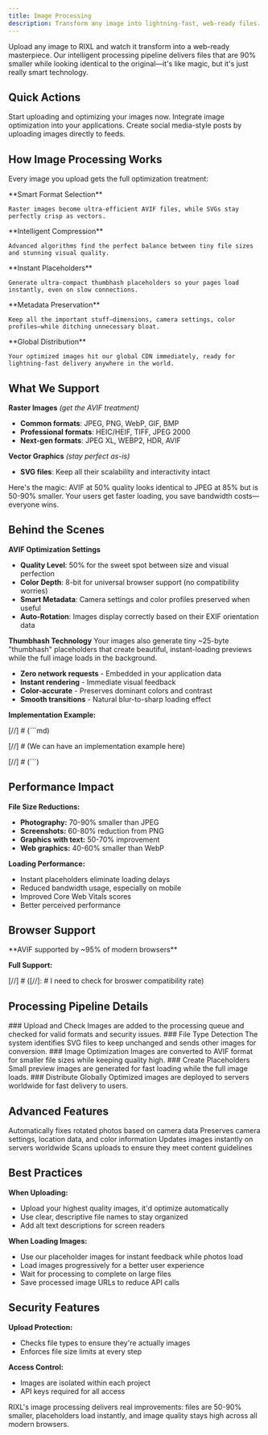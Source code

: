 ```yaml
---
title: Image Processing
description: Transform any image into lightning-fast, web-ready files. AVIF format, smart placeholders, and global delivery—all automatic.
---
```




Upload any image to RIXL and watch it transform into a web-ready masterpiece. Our intelligent processing pipeline delivers files that are 90% smaller while looking identical to the original—it's like magic, but it's just really smart technology.

## Quick Actions

<Columns cols={3}>
  <Card
    title="Upload Images"
    href="/en/platform/dashboard/media/overview"
    icon="upload"
  >
    Start uploading and optimizing your images now.
  </Card>
  <Card
    title="API Integration"
    href="/en/platform/api-documentation/overview"
    icon="code"
  >
    Integrate image optimization into your applications.
  </Card>
  <Card
    title="Posts"
    href="/en/platform/uploads/posts"
    icon="archive"
  >
    Create social media-style posts by uploading images directly to feeds.
  </Card>
</Columns>

## How Image Processing Works

Every image you upload gets the full optimization treatment:

<Steps>
  <Step>
    **Smart Format Selection**

    Raster images become ultra-efficient AVIF files, while SVGs stay perfectly crisp as vectors.
  </Step>
  <Step>
    **Intelligent Compression**

    Advanced algorithms find the perfect balance between tiny file sizes and stunning visual quality.
  </Step>
  <Step>
    **Instant Placeholders**

    Generate ultra-compact thumbhash placeholders so your pages load instantly, even on slow connections.
  </Step>
  <Step>
    **Metadata Preservation**

    Keep all the important stuff—dimensions, camera settings, color profiles—while ditching unnecessary bloat.
  </Step>
  <Step>
    **Global Distribution**

    Your optimized images hit our global CDN immediately, ready for lightning-fast delivery anywhere in the world.
  </Step>
</Steps>

## What We Support

**Raster Images** *(get the AVIF treatment)*
- **Common formats**: JPEG, PNG, WebP, GIF, BMP
- **Professional formats**: HEIC/HEIF, TIFF, JPEG 2000
- **Next-gen formats**: JPEG XL, WEBP2, HDR, AVIF

**Vector Graphics** *(stay perfect as-is)*
- **SVG files**: Keep all their scalability and interactivity intact

<Callout type="info" title="The AVIF Advantage">
  Here's the magic: AVIF at 50% quality looks identical to JPEG at 85% but is 50-90% smaller. Your users get faster
  loading, you save bandwidth costs—everyone wins.
</Callout>

## Behind the Scenes

**AVIF Optimization Settings**
- **Quality Level**: 50% for the sweet spot between size and visual perfection
- **Color Depth**: 8-bit for universal browser support (no compatibility worries)
- **Smart Metadata**: Camera settings and color profiles preserved when useful
- **Auto-Rotation**: Images display correctly based on their EXIF orientation data

**Thumbhash Technology**
Your images also generate tiny ~25-byte "thumbhash" placeholders that create beautiful, instant-loading previews while the full image loads in the background.

- **Zero network requests** - Embedded in your application data
- **Instant rendering** - Immediate visual feedback
- **Color-accurate** - Preserves dominant colors and contrast
- **Smooth transitions** - Natural blur-to-sharp loading effect

**Implementation Example:**

[//]  # (```md)

[//]  # (We can have an implementation example here)

[//]  # (```)

## Performance Impact

**File Size Reductions:**
- **Photography:** 70-90% smaller than JPEG
- **Screenshots:** 60-80% reduction from PNG
- **Graphics with text:** 50-70% improvement
- **Web graphics:** 40-60% smaller than WebP

**Loading Performance:**
- Instant placeholders eliminate loading delays
- Reduced bandwidth usage, especially on mobile
- Improved Core Web Vitals scores
- Better perceived performance

## Browser Support

<Callout type="info">
  **AVIF supported by ~95% of modern browsers**
</Callout>

**Full Support:**

[//]  # ([//]: # I need to check for broswer compatibility rate)

## Processing Pipeline Details

<Steps>
  <Step>
    ### Upload and Check
    Images are added to the processing queue and checked for valid formats and security issues.
  </Step>

  <Step>
    ### File Type Detection
    The system identifies SVG files to keep unchanged and sends other images for conversion.
  </Step>

  <Step>
    ### Image Optimization
    Images are converted to AVIF format for smaller file sizes while keeping quality high.
  </Step>

  <Step>
    ### Create Placeholders
    Small preview images are generated for fast loading while the full image loads.
  </Step>

  <Step>
    ### Distribute Globally
    Optimized images are deployed to servers worldwide for fast delivery to users.
  </Step>
</Steps>

## Advanced Features

<Columns cols={2}>
  <Card title="Auto-Rotate Images">
    Automatically fixes rotated photos based on camera data
  </Card>
  <Card title="Keep Photo Details">
    Preserves camera settings, location data, and color information
  </Card>
  <Card title="Fast Global Delivery">
    Updates images instantly on servers worldwide
  </Card>
  <Card title="Content Checking">
    Scans uploads to ensure they meet content guidelines
  </Card>
</Columns>

## Best Practices

**When Uploading:**
- Upload your highest quality images, it'd optimize automatically
- Use clear, descriptive file names to stay organized
- Add alt text descriptions for screen readers

**When Loading Images:**
- Use our placeholder images for instant feedback while photos load
- Load images progressively for a better user experience
- Wait for processing to complete on large files
- Save processed image URLs to reduce API calls

## Security Features

**Upload Protection:**
- Checks file types to ensure they're actually images
- Enforces file size limits at every step

**Access Control:**
- Images are isolated within each project
- API keys required for all access

<Callout type="success">
  RIXL's image processing delivers real improvements: files are 50-90% smaller,
  placeholders load instantly, and image quality stays high across all modern browsers.
</Callout>